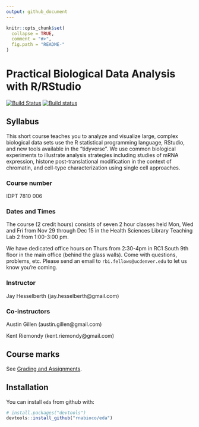 ```yaml
---
output: github_document
---
```


```r
knitr::opts_chunk$set(
  collapse = TRUE,
  comment = "#>",
  fig.path = "README-"
)
```

# Practical Biological Data Analysis with R/RStudio

[![Build Status](https://travis-ci.org/IDPT7810/practical-data-analysis.svg?branch=master)](https://travis-ci.org/IDPT7810/practical-data-analysis) [![Build status](https://ci.appveyor.com/api/projects/status/nmsmgqp6nr1898wq?svg=true)](https://ci.appveyor.com/project/kriemo/practical-data-analysis)

## Syllabus

This short course teaches you to analyze and visualize large, complex biological data sets use the R statistical programming language, RStudio, and new tools available in the "tidyverse". We use common biological experiments to illustrate analysis strategies including studies of mRNA expression, histone post-translational modification in the context of chromatin, and cell-type characterization using single cell approaches.

### Course number

IDPT 7810 006

### Dates and Times

The course (2 credit hours) consists of seven 2 hour classes held Mon, Wed and Fri from Nov 29 through Dec 15 in the Health Sciences Library Teaching Lab 2 from 1:00-3:00 pm.

We have dedicated office hours on Thurs from 2:30-4pm in RC1 South 9th floor in the main office (behind the glass walls). Come with questions, problems, etc. Please send an email to `rbi.fellows@ucdenver.edu` to let us know you're coming.

### Instructor

Jay Hesselberth (jay.hesselberth@gmail.com)

### Co-instructors

Austin Gillen (austin.gillen@gmail.com)

Kent Riemondy (kent.riemondy@gmail.com) 

## Course marks

See [Grading and Assignments](https://rnabioco.github.io/practical-data-analysis/articles/assignments.html).

## Installation

You can install `eda` from github with:

```r
# install.packages("devtools")
devtools::install_github("rnabioco/eda")
```
